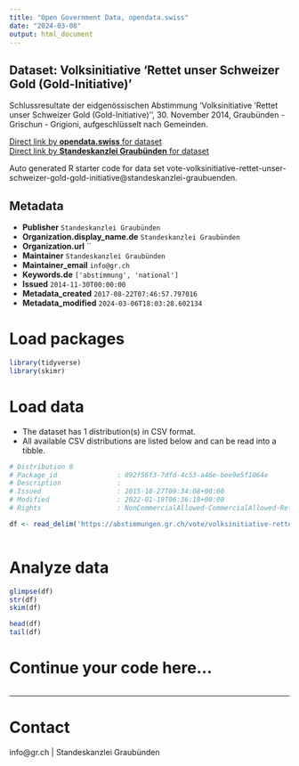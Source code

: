 ```yaml
---
title: "Open Government Data, opendata.swiss"
date: "2024-03-08"
output: html_document
---
```


## Dataset: Volksinitiative 'Rettet unser Schweizer Gold (Gold-Initiative)'

Schlussresultate der eidgenössischen Abstimmung 'Volksinitiative 'Rettet unser Schweizer Gold (Gold-Initiative)'', 30. November 2014, Graubünden - Grischun - Grigioni, aufgeschlüsselt nach Gemeinden.

[Direct link by **opendata.swiss** for dataset](https://opendata.swiss/de/dataset/volksinitiative-rettet-unser-schweizer-gold-gold-initiative)<br>
[Direct link by **Standeskanzlei Graubünden** for dataset](https://abstimmungen.gr.ch/vote/volksinitiative-rettet-unser-schweizer-gold-gold-initiative/data)

Auto generated R starter code for data set vote-volksinitiative-rettet-unser-schweizer-gold-gold-initiative@standeskanzlei-graubuenden.

## Metadata

- **Publisher** `Standeskanzlei Graubünden`
- **Organization.display_name.de** `Standeskanzlei Graubünden`
- **Organization.url** ``
- **Maintainer** `Standeskanzlei Graubünden`
- **Maintainer_email** `info@gr.ch`
- **Keywords.de** `['abstimmung', 'national']`
- **Issued** `2014-11-30T00:00:00`
- **Metadata_created** `2017-08-22T07:46:57.797016`
- **Metadata_modified** `2024-03-06T18:03:28.602134`


# Load packages

```r

library(tidyverse)
library(skimr)

```

# Load data

-   The dataset has 1 distribution(s) in CSV format.
-   All available CSV distributions are listed below and can be read into a tibble.

```r

# Distribution 0
# Package_id               : 092f56f3-7dfd-4c53-a46e-bee9e5f1064e
# Description              : 
# Issued                   : 2015-10-27T09:34:08+00:00
# Modified                 : 2022-01-19T06:36:18+00:00
# Rights                   : NonCommercialAllowed-CommercialAllowed-ReferenceRequired

df <- read_delim('https://abstimmungen.gr.ch/vote/volksinitiative-rettet-unser-schweizer-gold-gold-initiative/data-csv')



```

# Analyze data

```r

glimpse(df)
str(df)
skim(df)

head(df)
tail(df)

```

# Continue your code here...

```r

```

------------------------------------------------------------------------

# Contact

info@gr.ch | Standeskanzlei Graubünden
